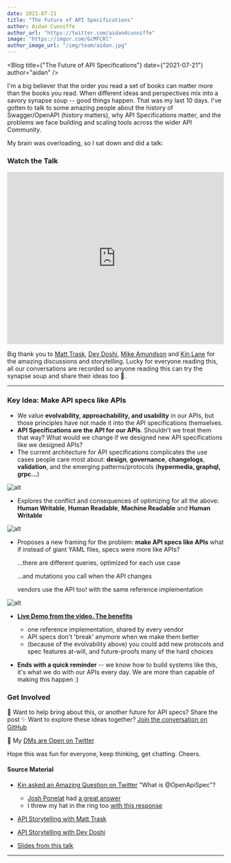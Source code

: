 ```yaml
---
date: 2021-07-21
title: "The Future of API Specifications"
author: Aidan Cunniffe
author_url: "https://twitter.com/aidandcunniffe"
image: "https://imgur.com/GcMFCRl"
author_image_url: "/img/team/aidan.jpg"
---
```



<Blog title={"The Future of API Specifications"} date={"2021-07-21"} author="aidan" />



I'm a big believer that the order you read a set of books can matter more than the books you read. When different ideas and perspectives mix into a savory synapse soup -- good things happen. That was my last 10 days. I've gotten to talk to some amazing people about the history of Swagger/OpenAPI (history matters), why API Specifications matter, and the problems we face building and scaling tools across the wider API Community.

My brain was overloading, so I sat down and did a talk:

### Watch the Talk
<iframe width="100%" height="400" src="https://www.youtube.com/embed/ozbb5ciauQ4" title="YouTube video player" frameBorder="0" allow="accelerometer; autoplay; clipboard-write; encrypted-media; gyroscope; picture-in-picture" allowFullscreen></iframe>



Big thank you to [Matt Trask](https://twitter.com/matthewtrask), [Dev Doshi](https://twitter.com/thedevisadev), [Mike Amundson](https://twitter.com/mamund) and [Kin Lane](https://twitter.com/kinlane) for the amazing discussions and storytelling. Lucky for everyone reading this, all our conversations are recorded so anyone reading this can try the synapse soup and share their ideas too 🍲.

---

### Key Idea: Make API specs like APIs

- We value **evolvability, approachability, and usability** in our APIs, but those principles have not made it into the API specifications themselves.
- **API Specifications are the API for our APIs**. Shouldn’t we treat them that way? What would we change if we designed new API specifications like we designed APIs?
- The current architecture for API specifications complicates the use cases people care most about: **design**, **governance**, **changelogs**, **validation**, and the emerging patterns/protocols (**hypermedia, graphql, grpc...**)

![alt](/img/blog-content/apispecs-use-cases.jpeg)

- Explores the conflict and consequences of optimizing for all the above: **Human Writable**, **Human Readable**, **Machine Readable** and **Human Writable**

![alt](/img/blog-content/apispecs-compare.jpeg)

- Proposes a new framing for the problem: **make API specs like APIs**
  what if instead of giant YAML files, specs were
  more like APIs?

  …there are different queries, optimized for each use case

  …and mutations you call when the API changes

  vendors use the API too! with the same reference implementation

![alt](/img/blog-content/apispecs-facts-questions.jpeg)

- [**Live Demo from the video. The benefits**](https://opticdev.github.io/changelog-spec-demo/)
  - one reference implementation, shared by every vendor
  - API specs don't 'break' anymore when we make them better
  - (because of the evolvability above) you could add new protocols and spec features at-will, and future-proofs many of the hard choices


- **Ends with a quick reminder** -- we know how to build systems like this, it's what we do with our APIs every day. We are more than capable of making this happen :)

### Get Involved
🌊  Want to help bring about this, or another future for API specs? Share the post
✨  Want to explore these ideas together? [Join the conversation on GitHub](https://github.com/opticdev/optic/discussions/1032)

👋  My [DMs are Open on Twitter](https://twitter.com/aidandcunniffe)

Hope this was fun for everyone, keep thinking, get chatting. Cheers.

#### Source Material

- [Kin asked an Amazing Question on Twitter](https://twitter.com/kinlane/status/1414690872222834688?ref_src=twsrc%5Etfw%7Ctwcamp%5Etweetembed%7Ctwterm%5E1414742928182833156%7Ctwgr%5E%7Ctwcon%5Es2_&ref_url=https%3A%2F%2Fpublish.twitter.com%2F%3Fquery%3Dhttps3A2F2Ftwitter.com2Faidandcunniffe2Fstatus2F1414742928182833156widget%3DTweet) "What is
  @OpenApiSpec"?
  - [Josh Ponelat](https://twitter.com/jponelat) had [a great answer](https://twitter.com/jponelat/status/1415617941622640643)
  - I threw my hat in the ring too [with this response](https://twitter.com/aidandcunniffe/status/1414742928182833156)

- [API Storytelling with Matt Trask](https://www.youtube.com/watch?v=gaFZAZjHFjQ)
- [API Storytelling with Dev Doshi](https://www.youtube.com/watch?v=pUkQ0aei0KI)
- [Slides from this talk](https://www.slideshare.net/AidanCunniffe/the-future-of-api-specifications-aidan-cunniffe-2021)

---

